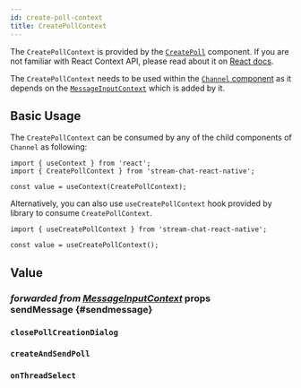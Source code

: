 ```yaml
---
id: create-poll-context
title: CreatePollContext
---
```



The `CreatePollContext` is provided by the [`CreatePoll`](../../ui-components/create-poll) component. If you are not familiar with React Context API, please read about it on [React docs](https://reactjs.org/docs/context.html).

The `CreatePollContext` needs to be used within the [`Channel` component](../../core-components/channel) as it depends on the [`MessageInputContext`](./message-input-context.mdx) which is added by it.

## Basic Usage

The `CreatePollContext` can be consumed by any of the child components of `Channel` as following:

```tsx
import { useContext } from 'react';
import { CreatePollContext } from 'stream-chat-react-native';

const value = useContext(CreatePollContext);
```

Alternatively, you can also use `useCreatePollContext` hook provided by library to consume `CreatePollContext`.

```tsx
import { useCreatePollContext } from 'stream-chat-react-native';

const value = useCreatePollContext();
```

## Value

### <div class="label description">_forwarded from [MessageInputContext](../../contexts/message-input-context#sendmessage)_ props</div> sendMessage {#sendmessage}

<SendMessage />

### `closePollCreationDialog`

<ClosePollCreationDialog />

### `createAndSendPoll`

<CreateAndSendPoll />

### `onThreadSelect`

<CreatePollOptionHeight />
